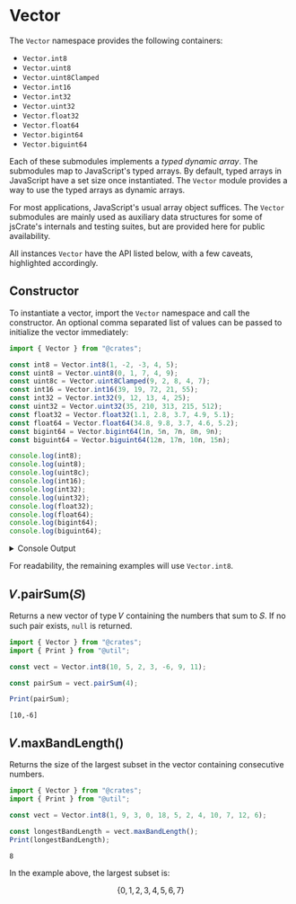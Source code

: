 # Vector

The `Vector` namespace provides the following containers:

- `Vector.int8`
- `Vector.uint8`
- `Vector.uint8Clamped`
- `Vector.int16`
- `Vector.int32`
- `Vector.uint32`
- `Vector.float32`
- `Vector.float64`
- `Vector.bigint64`
- `Vector.biguint64`

Each of these submodules implements a _typed dynamic array_. The submodules
map to JavaScript's typed arrays. By default, typed arrays in JavaScript
have a set size once instantiated. The `Vector` module provides a way to
use the typed arrays as dynamic arrays.

For most applications, JavaScript's usual array object suffices. The
`Vector` submodules are mainly used as auxiliary data structures for some
of jsCrate's internals and testing suites, but are provided here for public
availability.

All instances `Vector` have the API listed below, with a few caveats,
highlighted accordingly.

## Constructor

To instantiate a vector, import the `Vector` namespace and call the
constructor. An optional comma separated list of values can be passed to
initialize the vector immediately:

```javascript
import { Vector } from "@crates";

const int8 = Vector.int8(1, -2, -3, 4, 5);
const uint8 = Vector.uint8(0, 1, 7, 4, 9);
const uint8c = Vector.uint8Clamped(9, 2, 8, 4, 7);
const int16 = Vector.int16(39, 19, 72, 21, 55);
const int32 = Vector.int32(9, 12, 13, 4, 25);
const uint32 = Vector.uint32(35, 210, 313, 215, 512);
const float32 = Vector.float32(1.1, 2.8, 3.7, 4.9, 5.1);
const float64 = Vector.float64(34.8, 9.8, 3.7, 4.6, 5.2);
const bigint64 = Vector.bigint64(1n, 5n, 7n, 8n, 9n);
const biguint64 = Vector.biguint64(12n, 17n, 10n, 15n);

console.log(int8);
console.log(uint8);
console.log(uint8c);
console.log(int16);
console.log(int32);
console.log(uint32);
console.log(float32);
console.log(float64);
console.log(bigint64);
console.log(biguint64);
```

<details>
<summary>Console Output</summary>

```
VECTOR_INT8 { type: 0,
	count: 5,
	capacity: 7,
	array: Int8Array { [Iterator]  0: 1, 1: -2, 2: -3, 3: 4, 4: 5, 5: 0, 6: 0 } }

VECTOR_UINT8 { type: 1,
	count: 5,
	capacity: 7,
	array: Uint8Array { [Iterator]  0: 0, 1: 1, 2: 7, 3: 4, 4: 9, 5: 0, 6: 0 } }

VECTOR_UINT8C { type: 2,
	count: 5,
	capacity: 7,
	array: Uint8ClampedArray { [Iterator]  0: 9, 1: 2, 2: 8, 3: 4, 4: 7, 5: 0, 6: 0 } }

VECTOR_INT16 { type: 3,
	count: 5,
	capacity: 7,
	array: Int16Array { [Iterator]  0: 39, 1: 19, 2: 72, 3: 21, 4: 55, 5: 0, 6: 0 } }

VECTOR_INT32 { type: 5,
	count: 5,
	capacity: 7,
	array: Int32Array { [Iterator]  0: 9, 1: 12, 2: 13, 3: 4, 4: 25, 5: 0, 6: 0 } }

VECTOR_UINT32 { type: 6,
	count: 5,
	capacity: 7,
	array: Uint32Array { [Iterator]  0: 35, 1: 210, 2: 313, 3: 215, 4: 512, 5: 0, 6: 0 } }

VECTOR_FLOAT32 { type: 7,
	count: 5,
	capacity: 7,
	array:
	Float32Array { [Iterator]
		0: 1.100000023841858,
		1: 2.799999952316284,
		2: 3.700000047683716,
		3: 4.900000095367432,
		4: 5.099999904632568,
		5: 0,
		6: 0 } }

VECTOR_FLOAT64 { type: 8,
	count: 5,
	capacity: 7,
	array: Float64Array { [Iterator]  0: 34.8, 1: 9.8, 2: 3.7, 3: 4.6, 4: 5.2, 5: 0, 6: 0 } }

VECTOR_BIGINT64 { type: 9,
	count: 5,
	capacity: 7,
	array: BigInt64Array { [Iterator]  0: 1, 1: 5, 2: 7, 3: 8, 4: 9, 5: 0, 6: 0 } }

VECTOR_BIGUINT64 { type: 10,
	count: 4,
	capacity: 7,
	array: BigUint64Array { [Iterator]  0: 12, 1: 17, 2: 10, 3: 15, 4: 0, 5: 0, 6: 0 } }
```

</details>

For readability, the remaining examples will use `Vector.int8`.

## 𝑉.pairSum(𝑆)

Returns a new vector of type 𝑉 containing the numbers that sum to 𝑆. If no
such pair exists, `null` is returned.

```javascript
import { Vector } from "@crates";
import { Print } from "@util";

const vect = Vector.int8(10, 5, 2, 3, -6, 9, 11);

const pairSum = vect.pairSum(4);

Print(pairSum);
```

```terminal
[10,-6]
```

## 𝑉.maxBandLength()

Returns the size of the largest subset in the vector containing consecutive
numbers.

```javascript
import { Vector } from "@crates";
import { Print } from "@util";

const vect = Vector.int8(1, 9, 3, 0, 18, 5, 2, 4, 10, 7, 12, 6);

const longestBandLength = vect.maxBandLength();
Print(longestBandLength);
```

```terminal
8
```

In the example above, the largest subset is:

$$
	\{ 0,1,2,3,4,5,6,7 \}
$$
